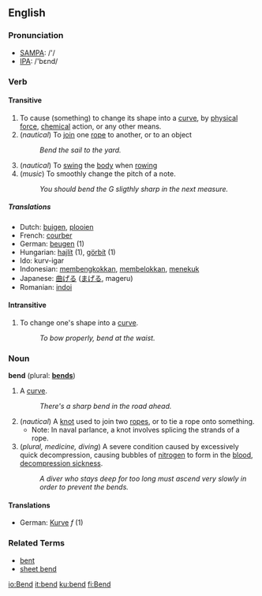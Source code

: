 ==English==

===Pronunciation===
*[[w:SAMPA|SAMPA]]: /'/
*[[w:IPA|IPA]]: /'bεnd/

===Verb===
{{irregverb|bend|[[bends]]|[[bent]]|[[bent]]|[[bending]]}}
====Transitive====
# To cause (something) to change its shape into a [[curve]], by [[physical]] [[force]], [[chemical]] action, or any other means.
# (''nautical'') To [[join]] one [[rope]] to another, or to an object
#: ''Bend the sail to the yard.''
# (''nautical'') To [[swing]] the [[body]] when [[rowing]]
# (''music'') To smoothly change the pitch of a note.
#: ''You should bend the G sligthly sharp in the next measure.''

=====Translations=====
*Dutch: [[buigen]], [[plooien]] <!-- not checked -->
*French: [[courber]]
*German: [[beugen]] (1)
*Hungarian: [[hajlít]] (1), [[görbít]] (1)
*Ido: kurv-igar
*Indonesian: [[bengkok|membengkokkan]], [[belok|membelokkan]], [[tekuk|menekuk]] <!-- not checked -->
*Japanese: [[曲げる]] ([[まげる]], mageru) <!-- not checked -->
*Romanian: [[indoi]]

====Intransitive====
# To change one's shape into a [[curve]].
#: ''To bow properly, bend at the waist.''

=== Noun ===
'''bend''' (plural: '''[[bends]]''')

# A [[curve]].
#: ''There's a sharp bend in the road ahead.''
# (''nautical'') A [[knot]] used to join two [[rope]]s, or to tie a rope onto something.
#*Note: In naval parlance, a knot involves splicing the strands of a rope.
# (''plural, medicine, diving'') A severe condition caused by excessively quick decompression, causing bubbles of [[nitrogen]] to form in the [[blood]], [[decompression sickness]].
#: ''A diver who stays deep for too long must ascend very slowly in order to prevent the bends.''

====Translations====
*German: [[Kurve]] ''f'' (1)

===Related Terms===
*[[bent]]
*[[sheet bend]]

[[io:Bend]]
[[it:bend]]
[[ku:bend]]
[[fi:Bend]]